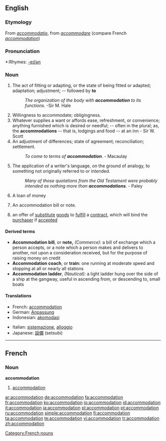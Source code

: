 {{wikipedia|dab=accommodation}}
==English==

===Etymology===
From {{L.}} ''[[accommodatio]]'', from ''[[accommodare]]'' (compare French ''[[#French|accommodation]]'')

===Pronunciation===
*:Rhymes: [[Rhymes:English:-eɪʃǝn|-eɪʃǝn]]

===Noun===
{{en-noun}}

# The act of fitting or adapting, or the state of being fitted or adapted; adaptation; adjustment; -- followed by '''to'''
#:''The organization of the body with '''accommodation''' to its functions.''  -Sir M. Hale
# Willingness to accommodate; obligingness.
# Whatever supplies a want or affords ease, refreshment, or convenience; anything furnished which is desired or needful; -- often in the plural; as, the '''accommodations''' -- that is, lodgings and food -- at an inn - Sir W. Scott
# An adjustment of differences; state of agreement; reconciliation; settlement.
#:''To come to terms of '''accommodation'''.'' - Macaulay
# The application of a writer's language, on the ground of analogy, to something not originally referred to or intended.
#:''Many of those quotations from the Old Testament were probably intended as nothing more than '''accommodations'''.'' - Paley
# {{context|Commerce}} A loan of money
# {{context|Commerce}} An accommodation bill or note.
# {{law}} an offer of [[substitute]] [[goods]] to [[fulfill]] a [[contract]], which will bind the [[purchaser]] if [[accepted]]

====Derived terms====
*'''Accommodation bill''', or '''note,''' ''(Commerce):'' a bill of exchange which a person accepts, or a note which a person makes and delivers to another, not upon a consideration received, but for the purpose of raising money on credit
*'''Accommodation coach''', or '''train:''' one running at moderate speed and stopping at all or nearly all stations
*'''Accommodation ladder''', ''(Nautical):'' a light ladder hung over the side of a ship at the gangway, useful in ascending from, or descending to, small boats

====Translations====
{{trans-top|the state of being fitted and adapted}}
*French: [[accommodation#French|accommodation]]
*German: [[Anpassung]]
*Indonesian: [[akomodasi]]
{{trans-mid}}
*Italian: [[sistemazione]], [[alloggio]]
*Japanese: [[設備]] (setsubi)
{{trans-bottom}}
----

==French==

===Noun===
'''accommodation''' {{m}}

# [[accommodation#English|accommodation]]

[[Category:French nouns]]

[[ar:accommodation]]
[[de:accommodation]]
[[fa:accommodation]]
[[fr:accommodation]]
[[ko:accommodation]]
[[io:accommodation]]
[[id:accommodation]]
[[it:accommodation]]
[[ja:accommodation]]
[[pl:accommodation]]
[[pt:accommodation]]
[[ru:accommodation]]
[[simple:accommodation]]
[[fi:accommodation]]
[[ta:accommodation]]
[[te:accommodation]]
[[vi:accommodation]]
[[tr:accommodation]]
[[zh:accommodation]]